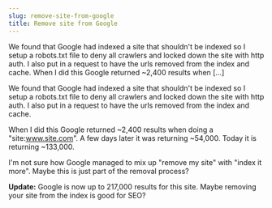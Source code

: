 ```yaml
---
slug: remove-site-from-google
title: Remove site from Google
---
```

<p>We found that Google had indexed a site that shouldn't be indexed so I setup a robots.txt file to deny all crawlers and locked down the site with http auth. I also put in a request to have the urls removed from the index and cache. When I did this Google returned ~2,400 results when [&hellip;]</p>


<!--truncate-->
We found that Google had indexed a site that shouldn't be indexed so I setup a robots.txt file to deny all crawlers and locked down the site with http auth. I also put in a request to have the urls removed from the index and cache.  

When I did this Google returned ~2,400 results when doing a "site:www.site.com". A few days later it was returning ~54,000. Today it is returning ~133,000.  

I'm not sure how Google managed to mix up "remove my site" with "index it more". Maybe this is just part of the removal process?  

<strong>Update:</strong> Google is now up to 217,000 results for this site. Maybe removing your site from the index is good for SEO?  

